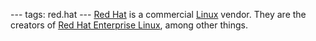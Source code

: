 ---
tags: red.hat
---
[[Red Hat]] is a commercial [[Linux]] vendor. They are the creators of [[Red Hat Enterprise Linux]], among other things.
